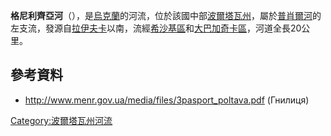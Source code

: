 '''格尼利齊亞河'''（{{lang-uk|Гнилиця}}），是[[烏克蘭|烏克蘭]]的河流，位於該國中部[[波爾塔瓦州|波爾塔瓦州]]，屬於[[普肖爾河|普肖爾河]]的左支流，發源自[[拉伊夫卡_(希沙基區)|拉伊夫卡]]以南，流經[[希沙基區|希沙基區]]和[[大巴加奇卡區|大巴加奇卡區]]，河道全長20公里。

==參考資料==
*  http://www.menr.gov.ua/media/files/3pasport_poltava.pdf{{dead link|date=2018年1月 |bot=InternetArchiveBot |fix-attempted=yes }} (Гнилиця)

{{DEFAULTSORT:Гнилиця (притока Псла)}}
[[Category:波爾塔瓦州河流|Category:波爾塔瓦州河流]]


{{Ukraine-river-stub}}